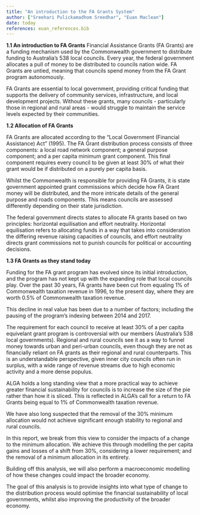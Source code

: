 ```yaml
---
title: "An introduction to the FA Grants System"
author: ["Sreehari Pulickamadhom Sreedhar", "Euan Maclean"]
date: today
references: euan_references.bib
---
```


**1.1 An introduction to FA Grants**
Financial Assistance Grants (FA Grants) are a funding mechanism used by the Commonwealth government to distribute funding to Australia's 538 local councils. Every year, the federal government allocates a pull of money to be distributed to councils nation wide. FA Grants are untied, meaning that councils spend money from the FA Grant program autonomously. 

FA Grants are essential to local government, providing critical funding that supports the delivery of community services, infrastructure, and local development projects. Without these grants, many councils - particularly those in regional and rural areas - would struggle to maintain the service levels expected by their communities. 

**1.2 Allocation of FA Grants** 

FA Grants are allocated according to the "Local Government (Financial Assistance) Act" (1995). The FA Grant distribution process consists of three components: a local road network component; a general purpose component; and a per capita minimum grant component. This final component requires every council to be given at least 30% of what their grant would be if distributed on a purely per capita basis. 

Whilst the Commonwealth is responsible for providing FA Grants, it is state government appointed grant commissions which decide how FA Grant money will be distributed, and the more intricate details of the general purpose and roads components. This means councils are assessed differently depending on their state jurisdiction. 

The federal government directs states to allocate FA grants based on two principles: horizontal equilisation and effort neutrality. Horizontal equilisation refers to allocating funds in a way that takes into consideration the differing revenue raising capacities of councils, and effort neutrality directs grant commissions not to punish councils for political or accounting decisions. 

**1.3 FA Grants as they stand today** 

Funding for the FA grant program has evolved since its initial introduction, and the program has not kept up with the expanding role that local councils play. Over the past 30 years, FA grants have been cut from equaling 1% of Commonwealth taxation revenue in 1996, to the present day, where they are worth 0.5% of Commonwealth taxation revenue. 

This decline in real value has been due to a number of factors; including the pausing of the program's indexing between 2014 and 2017. 

The requirement for each council to receive at least 30% of a per capita equivelant grant program is controversial with our members (Australia's 538 local governments). Regional and rural councils see it as a way to funnel money towards urban and peri-urban councils, even though they are not as financially reliant on FA grants as their regional and rural counterparts. This is an understandable perspective, given inner city councils often run in surplus, with a wide range of revenue streams due to high economic activity and a more dense populus.

ALGA holds a long standing view that a more practical way to achieve greater financial sustainability for councils is to increase the size of the pie rather than how it is sliced. This is reflected in ALGA's call for a return to FA Grants being equal to 1% of Commonwealth taxation revenue. 

We have also long suspected that the removal of the 30% minimum allocation would not achieve significant enough stability to regional and rural councils. 

In this report, we break from this view to consider the impacts of a change to the minimum allocation. We achieve this through modelling the per capita gains and losses of a shift from 30%, considering a lower requirement; and the removal of a minimum allocation in its entirety. 

Building off this analysis, we will also perform a macroeconomic modelling of how these changes could impact the broader economy. 
 
The goal of this analysis is to provide insights into what type of change to the distribution process would optimise the financial sustainability of local governments, whilst also improving the productivity of the broader economy. 




